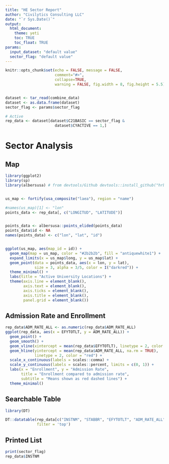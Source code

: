 ---
title: "HE Sector Report"
author: "Civilytics Consulting LLC"
date: "`r Sys.Date()`"
output:
  html_document:
    theme: yeti
    toc: TRUE
    toc_float: TRUE
params:
  input_dataset: "default value"
  sector_flag: "default value"
---

```{r setup, include=FALSE}
knitr::opts_chunk$set(echo = FALSE, message = FALSE, 
                      comment="#>",
                      collapse=TRUE,
                      warning = FALSE, fig.width = 8, fig.height = 5.5)


dataset <- tar_read(combine_data)
dataset <- as.data.frame(dataset)
sector_flag <- params$sector_flag

# Active
rep_data <- dataset[dataset$C21BASIC == sector_flag &
                      dataset$CYACTIVE == 1,]

```

# Sector Analysis


## Map

```{r}
library(ggplot2)
library(sp)
library(albersusa) # from devtools/Github devtools::install_github("hrbrmstr/albersusa")


us_map <- fortify(usa_composite("laea"), region = "name")

#names(us_map)[1] <- "lon"
points_data <- rep_data[, c("LONGITUD", "LATITUDE")]


points_data <- albersusa::points_elided(points_data)
points_data$id <- NA
names(points_data) <- c("lon", "lat", "id")


ggplot(us_map, aes(map_id = id)) + 
  geom_map(map = us_map, color = "#2b2b2b", fill = "antiquewhite1") + 
  expand_limits(x = us_map$long, y = us_map$lat) +
  geom_point(data = points_data, aes(x = lon, y = lat), 
             size = 3, alpha = 3/5, color = I("darkred")) +  
  theme_minimal() +
  labs(title = "Active University Locations") +
  theme(axis.line = element_blank(),
        axis.text = element_blank(),
        axis.ticks = element_blank(),
        axis.title = element_blank(), 
        panel.grid = element_blank())

```

## Admission Rate and Enrollment

```{r}

rep_data$ADM_RATE_ALL <- as.numeric(rep_data$ADM_RATE_ALL)
ggplot(rep_data, aes(x = EFYTOTLT, y = ADM_RATE_ALL)) + 
  geom_point() + 
  geom_smooth() + 
  geom_vline(xintercept = mean(rep_data$EFYTOTLT), linetype = 2, color = "red") + 
  geom_hline(yintercept = mean(rep_data$ADM_RATE_ALL, na.rm = TRUE), 
             linetype = 2, color = "red") + 
  scale_x_continuous(labels = scales::comma) +
  scale_y_continuous(labels = scales::percent, limits = c(0, 1)) +
  labs(x = "Enrollment", y = "Admission Rate", 
       title = "Enrollment compared to admission rate", 
       subtitle = "Means shown as red dashed lines") + 
  theme_minimal()


```

## Searchable Table

```{r}
library(DT)

DT::datatable(rep_data[c("INSTNM", "STABBR", "EFYTOTLT", "ADM_RATE_ALL", "SAT_AVG")], 
              filter = 'top')
```

## Printed List

```{r names}
print(sector_flag)
rep_data$INSTNM
```



